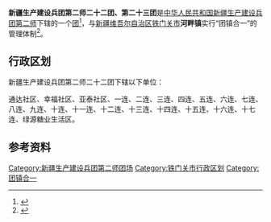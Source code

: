 {{中国乡级行政区
|行政区全称           = 新疆生产建设兵团第二师二十二团<br>（第二十三团）<br>铁门关市河畔镇
|上级行政区           = [[新疆生产建设兵团第二师|新疆生产建设兵团第二师]]<br>[[新疆维吾尔自治区|新疆维吾尔自治区]][[铁门关市|铁门关市]]
|行政区类别           = [[團_(軍隊)|团]]
|政府驻地            = 铁门关市河畔镇（22团）军垦路3号<ref>{{cite web|title=关于部分行政区划变更的公告|url=http://www.tmg.gov.cn/info/content.jsp?tm_id=415&info_id=138589|accessdate=2021-02-05|author=铁门关市民政局|date=2021-01-21|website=兵团二师铁门关市|archiveurl=https://web.archive.org/web/20210208152838/http://www.tmg.gov.cn/info/content.jsp?tm_id=415&info_id=138589|archivedate=2021-02-08|dead-url=no}}</ref>
}}

'''新疆生产建设兵团第二师二十二团、第二十三团'''是[[中华人民共和国|中华人民共和国]][[新疆生产建设兵团|新疆生产建设兵团]][[新疆生产建设兵团第二师|第二师]]下辖的一个[[團_(軍隊)|团]]<ref>{{Cite journal|title=新疆生产建设兵团分布图|author=新疆生产建设兵团年鉴编辑委员会|journal=兵团年鉴|publisher=新疆生产建设兵团年鉴社|doi=10.42437/y.cnki.yxjsc.2021.000007|year=2020|location=乌鲁木齐|page=7-8|issn=1671-3338}}</ref>，与[[新疆维吾尔自治区|新疆维吾尔自治区]][[铁门关市|铁门关市]]'''河畔镇'''实行“团镇合一”的管理体制<ref>{{cite web|title=二师铁门关市7个团场城镇揭牌|url=http://bt.xinhuanet.com/2020-05/02/c_1125935749.htm|access-date=2020-08-24|website=兵团日报|archiveurl=https://web.archive.org/web/20200505033905/http://bt.xinhuanet.com/2020-05/02/c_1125935749.htm|archivedate=2020-05-05|dead-url=no}}</ref>。

== 行政区划 ==
新疆生产建设兵团第二师二十二团下辖以下单位：

通达社区、幸福社区、亚泰社区、一连、二连、三连、四连、五连、六连、七连、八连、九连、十连、十一连、十二连、十三连、十四连、十五连、十六连、十七连、绿源糖业生活区。

== 参考资料 ==
{{reflist}}

{{新疆行政区划小作品}}
{{铁门关市行政区划}}
{{新疆生产建设兵团第二师}}
{{DEFAULTSORT:22}}
[[Category:新疆生产建设兵团第二师团场|Category:新疆生产建设兵团第二师团场]]
[[Category:铁门关市行政区划|Category:铁门关市行政区划]]
[[Category:团镇合一|Category:团镇合一]]
